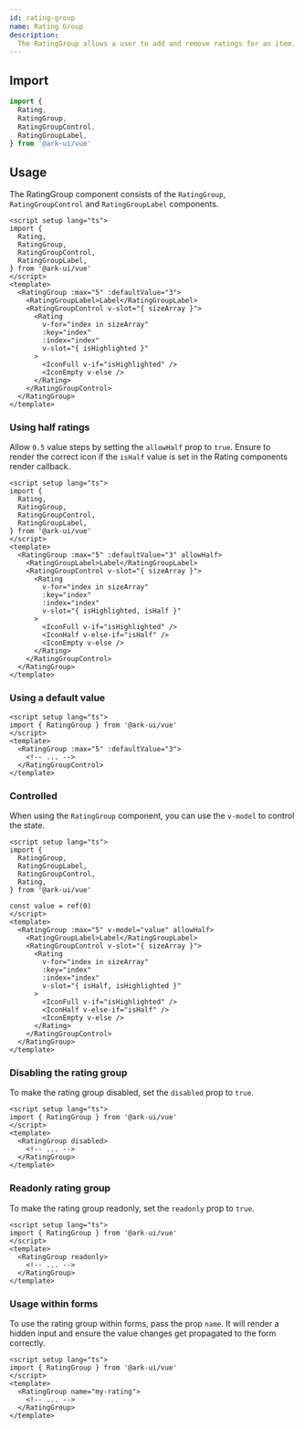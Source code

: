 ```yaml
---
id: rating-group
name: Rating Group
description:
  The RatingGroup allows a user to add and remove ratings for an item.
---
```


## Import

```ts
import {
  Rating,
  RatingGroup,
  RatingGroupControl,
  RatingGroupLabel,
} from '@ark-ui/vue'
```

## Usage

The RatingGroup component consists of the `RatingGroup`, `RatingGroupControl`
and `RatingGroupLabel` components.

```vue
<script setup lang="ts">
import {
  Rating,
  RatingGroup,
  RatingGroupControl,
  RatingGroupLabel,
} from '@ark-ui/vue'
</script>
<template>
  <RatingGroup :max="5" :defaultValue="3">
    <RatingGroupLabel>Label</RatingGroupLabel>
    <RatingGroupControl v-slot="{ sizeArray }">
      <Rating
        v-for="index in sizeArray"
        :key="index"
        :index="index"
        v-slot="{ isHighlighted }"
      >
        <IconFull v-if="isHighlighted" />
        <IconEmpty v-else />
      </Rating>
    </RatingGroupControl>
  </RatingGroup>
</template>
```

### Using half ratings

Allow `0.5` value steps by setting the `allowHalf` prop to `true`. Ensure to
render the correct icon if the `isHalf` value is set in the Rating components
render callback.

```vue
<script setup lang="ts">
import {
  Rating,
  RatingGroup,
  RatingGroupControl,
  RatingGroupLabel,
} from '@ark-ui/vue'
</script>
<template>
  <RatingGroup :max="5" :defaultValue="3" allowHalf>
    <RatingGroupLabel>Label</RatingGroupLabel>
    <RatingGroupControl v-slot="{ sizeArray }">
      <Rating
        v-for="index in sizeArray"
        :key="index"
        :index="index"
        v-slot="{ isHighlighted, isHalf }"
      >
        <IconFull v-if="isHighlighted" />
        <IconHalf v-else-if="isHalf" />
        <IconEmpty v-else />
      </Rating>
    </RatingGroupControl>
  </RatingGroup>
</template>
```

### Using a default value

```vue
<script setup lang="ts">
import { RatingGroup } from '@ark-ui/vue'
</script>
<template>
  <RatingGroup :max="5" :defaultValue="3">
    <!-- ... -->
  </RatingGroupControl>
</template>
```

### Controlled

When using the `RatingGroup` component, you can use the `v-model` to control the
state.

```vue
<script setup lang="ts">
import {
  RatingGroup,
  RatingGroupLabel,
  RatingGroupControl,
  Rating,
} from '@ark-ui/vue'

const value = ref(0)
</script>
<template>
  <RatingGroup :max="5" v-model="value" allowHalf>
    <RatingGroupLabel>Label</RatingGroupLabel>
    <RatingGroupControl v-slot="{ sizeArray }">
      <Rating
        v-for="index in sizeArray"
        :key="index"
        :index="index"
        v-slot="{ isHalf, isHighlighted }"
      >
        <IconFull v-if="isHighlighted" />
        <IconHalf v-else-if="isHalf" />
        <IconEmpty v-else />
      </Rating>
    </RatingGroupControl>
  </RatingGroup>
</template>
```

### Disabling the rating group

To make the rating group disabled, set the `disabled` prop to `true`.

```vue
<script setup lang="ts">
import { RatingGroup } from '@ark-ui/vue'
</script>
<template>
  <RatingGroup disabled>
    <!-- ... -->
  </RatingGroup>
</template>
```

### Readonly rating group

To make the rating group readonly, set the `readonly` prop to `true`.

```vue
<script setup lang="ts">
import { RatingGroup } from '@ark-ui/vue'
</script>
<template>
  <RatingGroup readonly>
    <!-- ... -->
  </RatingGroup>
</template>
```

### Usage within forms

To use the rating group within forms, pass the prop `name`. It will render a
hidden input and ensure the value changes get propagated to the form correctly.

```vue
<script setup lang="ts">
import { RatingGroup } from '@ark-ui/vue'
</script>
<template>
  <RatingGroup name="my-rating">
    <!-- ... -->
  </RatingGroup>
</template>
```
